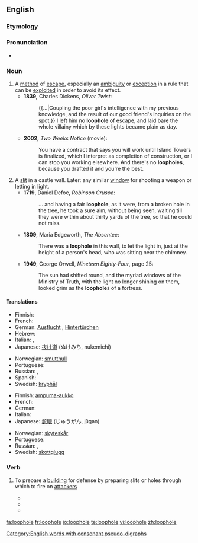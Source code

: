 ==English==

===Etymology===

{{compound|loop|hole}}

===Pronunciation===
* {{IPA|/ˈluːphəʊl/}}

===Noun===
{{en-noun}}

# A [[method]] of [[escape]], especially an [[ambiguity]] or [[exception]] in a rule that can be [[exploit]]ed in order to avoid its effect.
#*'''1839,''' Charles Dickens, ''Oliver Twist'':
#*:{{...|Coupling the poor girl's intelligence with my previous knowledge, and the result of our good friend's inquiries on the spot,}} I left him no '''loophole''' of escape, and laid bare the whole villainy which by these lights became plain as day.
#*'''2002,''' ''Two Weeks Notice'' (movie):
#*:You have a contract that says you will work until Island Towers is finalized, which I interpret as completion of construction, or I can stop you working elsewhere. And there's no '''loopholes''', because you drafted it and you're the best.
# A [[slit]] in a castle wall. Later: any similar [[window]] for shooting a weapon or letting in light.
#*'''1719''', Daniel Defoe, ''Robinson Crusoe'':
#*:... and having a fair '''loophole''', as it were, from a broken hole in the tree, he took a sure aim, without being seen, waiting till they were within about thirty yards of the tree, so that he could not miss.
#*'''1809''', Maria Edgeworth, ''The Absentee'':
#*:There was a '''loophole''' in this wall, to let the light in, just at the height of a person's head, who was sitting near the chimney.
#*'''1949''', George Orwell, ''Nineteen Eighty-Four'', page 25:
#*:The sun had shifted round, and the myriad windows of the Ministry of Truth, with the light no longer shining on them, looked grim as the '''loophole'''s of a fortress.

====Translations====
{{trans-top|method of escape}}
* Finnish: {{t-|fi|porsaanreikä}}
* French: {{t+|fr|échappatoire|f}}
* German: [[Ausflucht]] {{f}}, [[Hintertürchen]] {{n}}
* Hebrew: {{t|he|פרצה|tr=pirtsa|sc=Hebr}}
* Italian: {{t-|it|scappatoia|f}}, {{t+|it|cavillo|m}}
* Japanese: [[抜け道]] (ぬけみち, nukemichi)
{{trans-mid}}
* Norwegian: [[smutthull]] {{n}}
* Portuguese: {{t+|pt|brecha}}
* Russian: {{t+|ru|лазейка|f|tr=laz'éjka|sc=Cyrl}}, {{t+|ru|увёртка|f|tr=uv'órtka|sc=Cyrl}}
* Spanish: {{t-|es|escapatoria|f}}
* Swedish: [[kryphål]] {{n}}
{{trans-bottom}}

{{trans-top|slit in a castle wall}}
* Finnish: [[ampuma-aukko]]
* French: {{t+|fr|meurtrière|f}}
* German: {{t+|de|Schießscharte|f}}
* Italian: {{t+|it|feritoia|f}}
* Japanese: [[銃眼]] (じゅうがん, jūgan)
{{trans-mid}}
* Norwegian: [[skyteskår]] {{n}}
* Portuguese: {{t+|pt|seteira|f}}
* Russian: {{t+|ru|амбразура|f|tr=ambrazúra|sc=Cyrl}}, {{t+|ru|бойница|f|tr=bojníca|sc=Cyrl}}
* Swedish: [[skottglugg]] {{c}}
{{trans-bottom}}

===Verb===
{{en-verb|loophol|ed}}

# {{military}} To prepare a [[building]] for defense by preparing slits or holes through which to fire on [[attacker]]s
#*{{quote-book|year=1896|author=Arthur Conan Doyle|title=The Exploits Of Brigadier Gerard|chapter=|edition=|url=http://www.gutenberg.org/etext/11247
|passage=The lower windows were barricaded, and the whole building '''loopholed''' for musketry fire. }}
#*{{quote-book|year=1907|author=A. E. W. Mason|title=The Broken Road|chapter=|edition=|url=http://www.gutenberg.org/etext/10755
|passage=The doors were barricaded, the shutters closed upon the windows and '''loopholed''', and provisions were brought in from the outhouses. }}
#*{{quote-book|year=1915|author=W. H. L. Watson|title=Adventures of a Despatch Rider|chapter=|edition=|url=http://www.gutenberg.org/etext/16868
|passage=The Germans were '''loopholing''' it for defence. }}
[[Category:English words with consonant pseudo-digraphs]]
[[fa:loophole]]
[[fr:loophole]]
[[io:loophole]]
[[te:loophole]]
[[vi:loophole]]
[[zh:loophole]]